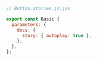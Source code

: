 ```js
// Button.stories.js|jsx

export const Basic {
  parameters: {
    docs: {
      story: { autoplay: true },
    },
  },
};
```
